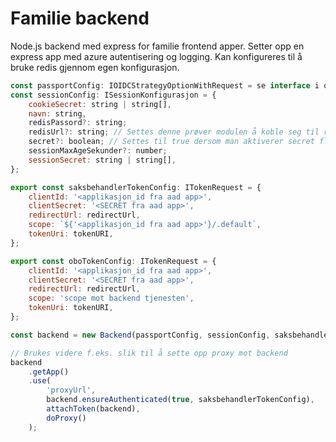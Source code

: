 
<Meta title="Backend/Server saksbehandling" />

# Familie backend

Node.js backend med express for familie frontend apper.
Setter opp en express app med azure autentisering og logging.
Kan konfigureres til å bruke redis gjennom egen konfigurasjon.

```js
const passportConfig: IOIDCStrategyOptionWithRequest = se interface i oidc-strategy.d.ts
const sessionConfig: ISessionKonfigurasjon = {
    cookieSecret: string | string[],
    navn: string,
    redisPassord?: string;
    redisUrl?: string; // Settes denne prøver modulen å koble seg til redis
    secret?: boolean; // Settes til true dersom man aktiverer secret flagget på sesjonen
    sessionMaxAgeSekunder?: number;
    sessionSecret: string | string[],
};

export const saksbehandlerTokenConfig: ITokenRequest = {
    clientId: '<applikasjon_id fra aad app>',
    clientSecret: '<SECRET fra aad app>',
    redirectUrl: redirectUrl,
    scope: `${'<applikasjon_id fra aad app>'}/.default`,
    tokenUri: tokenURI,
};

export const oboTokenConfig: ITokenRequest = {
    clientId: '<applikasjon_id fra aad app>',
    clientSecret: '<SECRET fra aad app>',
    redirectUrl: redirectUrl,
    scope: 'scope mot backend tjenesten',
    tokenUri: tokenURI,
};

const backend = new Backend(passportConfig, sessionConfig, saksbehandlerTokenConfig);

// Brukes videre f.eks. slik til å sette opp proxy mot backend
backend
    .getApp()
    .use(
        'proxyUrl',
        backend.ensureAuthenticated(true, saksbehandlerTokenConfig),
        attachToken(backend),
        doProxy()
    );
```
